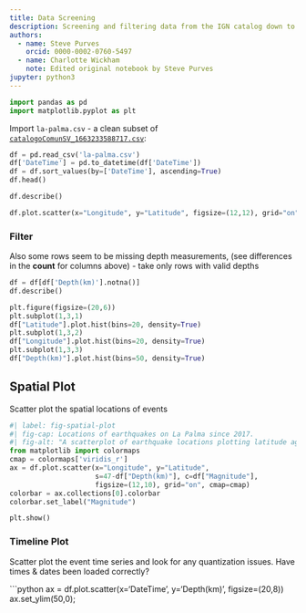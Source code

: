 ```yaml
---
title: Data Screening
description: Screening and filtering data from the IGN catalog down to the relevant events for La Palma
authors:
  - name: Steve Purves
    orcid: 0000-0002-0760-5497
  - name: Charlotte Wickham
    note: Edited original notebook by Steve Purves
jupyter: python3
---
```


```python
import pandas as pd
import matplotlib.pyplot as plt
```

Import `la-palma.csv` - a clean subset of [`catalogoComunSV_1663233588717.csv`](https://github.com/Notebooks-Now/submission-quarto-full/blob/main/data/catalogoComunSV_1663233588717.csv):

```python
df = pd.read_csv('la-palma.csv')
df['DateTime'] = pd.to_datetime(df['DateTime'])
df = df.sort_values(by=['DateTime'], ascending=True)
df.head()
```

```python
df.describe()
```

```python
df.plot.scatter(x="Longitude", y="Latitude", figsize=(12,12), grid="on");
```

### Filter 

Also some rows seem to be missing depth measurements, (see differences in the **count** for columns above) - take only rows with valid depths

```python
df = df[df['Depth(km)'].notna()]
df.describe()
```

```python
plt.figure(figsize=(20,6))
plt.subplot(1,3,1)
df["Latitude"].plot.hist(bins=20, density=True)
plt.subplot(1,3,2)
df["Longitude"].plot.hist(bins=20, density=True)
plt.subplot(1,3,3)
df["Depth(km)"].plot.hist(bins=50, density=True)
```

## Spatial Plot

Scatter plot the spatial locations of events

```python
#| label: fig-spatial-plot
#| fig-cap: Locations of earthquakes on La Palma since 2017.
#| fig-alt: "A scatterplot of earthquake locations plotting latitude against longitude."
from matplotlib import colormaps
cmap = colormaps['viridis_r']
ax = df.plot.scatter(x="Longitude", y="Latitude", 
                     s=47-df["Depth(km)"], c=df["Magnitude"], 
                     figsize=(12,10), grid="on", cmap=cmap)
colorbar = ax.collections[0].colorbar
colorbar.set_label("Magnitude")

plt.show()
```

### Timeline Plot

Scatter plot the event time series and look for any quantization issues. Have times & dates been loaded correctly?

```python
ax = df.plot.scatter(x='DateTime', y='Depth(km)', figsize=(20,8))
ax.set_ylim(50,0);
